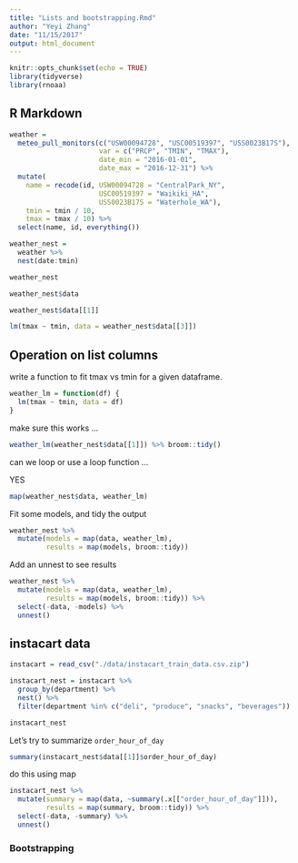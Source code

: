 ```yaml
---
title: "Lists and bootstrapping.Rmd"
author: "Yeyi Zhang"
date: "11/15/2017"
output: html_document
---
```


```r
knitr::opts_chunk$set(echo = TRUE)
library(tidyverse)
library(rnoaa)
```

## R Markdown
```r

weather = 
  meteo_pull_monitors(c("USW00094728", "USC00519397", "USS0023B17S"),
                      var = c("PRCP", "TMIN", "TMAX"), 
                      date_min = "2016-01-01",
                      date_max = "2016-12-31") %>%
  mutate(
    name = recode(id, USW00094728 = "CentralPark_NY", 
                      USC00519397 = "Waikiki_HA",
                      USS0023B17S = "Waterhole_WA"),
    tmin = tmin / 10,
    tmax = tmax / 10) %>%
  select(name, id, everything())
```


```r
weather_nest = 
  weather %>% 
  nest(date:tmin)
```



```r
weather_nest

weather_nest$data
```

```r
weather_nest$data[[1]]

lm(tmax ~ tmin, data = weather_nest$data[[3]])

```


## Operation on list columns

write a function to fit tmax vs tmin for a given dataframe.

```r
weather_lm = function(df) {
  lm(tmax ~ tmin, data = df)
}
```

make sure this works ...

```r
weather_lm(weather_nest$data[[1]]) %>% broom::tidy()
```

can we loop or use a loop function ...

YES

```r
map(weather_nest$data, weather_lm)
```

Fit some models, and tidy the output

```r
weather_nest %>% 
  mutate(models = map(data, weather_lm),
         results = map(models, broom::tidy)) 

```

Add an unnest to see results

```r
weather_nest %>% 
  mutate(models = map(data, weather_lm),
         results = map(models, broom::tidy)) %>%
  select(-data, -models) %>%
  unnest()
```

## instacart data

```r
instacart = read_csv("./data/instacart_train_data.csv.zip")

instacart_nest = instacart %>% 
  group_by(department) %>% 
  nest() %>% 
  filter(department %in% c("deli", "produce", "snacks", "beverages"))

instacart_nest  

```

Let's try to summarize `order_hour_of_day`

```r
summary(instacart_nest$data[[1]]$order_hour_of_day)
```

do this using map

```r
instacart_nest %>% 
  mutate(summary = map(data, ~summary(.x[["order_hour_of_day"]])),
         results = map(summary, broom::tidy)) %>% 
  select(-data, -summary) %>% 
  unnest()
```

### Bootstrapping

```r

```
















